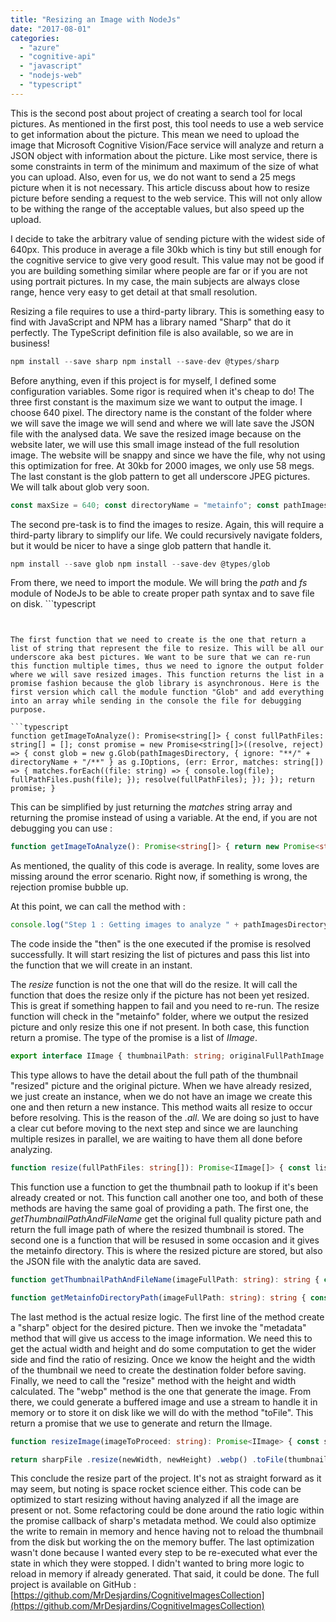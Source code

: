 ```yaml
---
title: "Resizing an Image with NodeJs"
date: "2017-08-01"
categories: 
  - "azure"
  - "cognitive-api"
  - "javascript"
  - "nodejs-web"
  - "typescript"
---
```


This is the second post about project of creating a search tool for local pictures. As mentioned in the first post, this tool needs to use a web service to get information about the picture. This mean we need to upload the image that Microsoft Cognitive Vision/Face service will analyze and return a JSON object with information about the picture. Like most service, there is some constraints in term of the minimum and maximum of the size of what you can upload. Also, even for us, we do not want to send a 25 megs picture when it is not necessary. This article discuss about how to resize picture before sending a request to the web service. This will not only allow to be withing the range of the acceptable values, but also speed up the upload.

I decide to take the arbitrary value of sending picture with the widest side of 640px. This produce in average a file 30kb which is tiny but still enough for the cognitive service to give very good result. This value may not be good if you are building something similar where people are far or if you are not using portrait pictures. In my case, the main subjects are always close range, hence very easy to get detail at that small resolution.

Resizing a file requires to use a third-party library. This is something easy to find with JavaScript and NPM has a library named "Sharp" that do it perfectly. The TypeScript definition file is also available, so we are in business!

```typescript
npm install --save sharp npm install --save-dev @types/sharp 
``` 


Before anything, even if this project is for myself, I defined some configuration variables. Some rigor is required when it's cheap to do! The three first constant is the maximum size we want to output the image. I choose 640 pixel. The directory name is the constant of the folder where we will save the image we will send and where we will late save the JSON file with the analysed data. We save the resized image because on the website later, we will use this small image instead of the full resolution image. The website will be snappy and since we have the file, why not using this optimization for free. At 30kb for 2000 images, we only use 58 megs. The last constant is the glob pattern to get all underscore JPEG pictures. We will talk about glob very soon.

```typescript
const maxSize = 640; const directoryName = "metainfo"; const pathImagesDirectory = path.join(imagesDirectory, "**/_*.+(jpg|JPG)"); 
``` 


The second pre-task is to find the images to resize. Again, this will require a third-party library to simplify our life. We could recursively navigate folders, but it would be nicer to have a singe glob pattern that handle it.

```typescript
npm install --save glob npm install --save-dev @types/glob 
``` 


From there, we need to import the module. We will bring the _path_ and _fs_ module of NodeJs to be able to create proper path syntax and to save file on disk. ```typescript
``` 


The first function that we need to create is the one that return a list of string that represent the file to resize. This will be all our underscore aka best pictures. We want to be sure that we can re-run this function multiple times, thus we need to ignore the output folder where we will save resized images. This function returns the list in a promise fashion because the glob library is asynchronous. Here is the first version which call the module function "Glob" and add everything into an array while sending in the console the file for debugging purpose.

```typescript
function getImageToAnalyze(): Promise<string[]> { const fullPathFiles: string[] = []; const promise = new Promise<string[]>((resolve, reject) => { const glob = new g.Glob(pathImagesDirectory, { ignore: "**/" + directoryName + "/**" } as g.IOptions, (err: Error, matches: string[]) => { matches.forEach((file: string) => { console.log(file); fullPathFiles.push(file); }); resolve(fullPathFiles); }); }); return promise; } 
``` 


This can be simplified by just returning the _matches_ string array and returning the promise instead of using a variable. At the end, if you are not debugging you can use :

```typescript
function getImageToAnalyze(): Promise<string[]> { return new Promise<string[]>((resolve, reject) => { const glob = new g.Glob(pathImagesDirectory, { ignore: "**/" + directoryName + "/**" } as g.IOptions, (err: Error, matches: string[]) => { resolve(matches); }); }); } 
``` 


As mentioned, the quality of this code is average. In reality, some loves are missing around the error scenario. Right now, if something is wrong, the rejection promise bubble up.

At this point, we can call the method with :

```typescript
console.log("Step 1 : Getting images to analyze " + pathImagesDirectory); getImageToAnalyze() .then((fullPathFiles: string[]) => { console.log("Step 2 : Resize " + fullPathFiles.length + " files"); return resize(fullPathFiles); }) 
``` 
 The code inside the "then" is the one executed if the promise is resolved successfully. It will start resizing the list of pictures and pass this list into the function that we will create in an instant.

The _resize_ function is not the one that will do the resize. It will call the function that does the resize only if the picture has not been yet resized. This is great if something happen to fail and you need to re-run. The resize function will check in the "metainfo" folder, where we output the resized picture and only resize this one if not present. In both case, this function return a promise. The type of the promise is a list of _IImage_.

```typescript
export interface IImage { thumbnailPath: string; originalFullPathImage: string; } 
``` 


This type allows to have the detail about the full path of the thumbnail "resized" picture and the original picture. When we have already resized, we just create an instance, when we do not have an image we create this one and then return a new instance. This method waits all resize to occur before resolving. This is the reason of the _.all_. We are doing so just to have a clear cut before moving to the next step and since we are launching multiple resizes in parallel, we are waiting to have them all done before analyzing.

```typescript
function resize(fullPathFiles: string[]): Promise<IImage[]> { const listPromises: Array<Promise<IImage>> = []; const promise = new Promise<IImage[]>((resolve, reject) => { for (const imagePathFile of fullPathFiles) { const thumb = getThumbnailPathAndFileName(imagePathFile); if (fs.existsSync(thumb)) { listPromises.push(Promise.resolve({ thumbnailPath: thumb, originalFullPathImage: imagePathFile } as IImage)); } else { listPromises.push(resizeImage(imagePathFile)); } } Promise.all(listPromises) .then((value: IImage[]) => resolve(value)); }); return promise; } 
``` 


This function use a function to get the thumbnail path to lookup if it's been already created or not. This function call another one too, and both of these methods are having the same goal of providing a path. The first one, the _getThumbnailPathAndFileName_ get the original full quality picture path and return the full image path of where the resized thumbnail is stored. The second one is a function that will be resused in some occasion and it gives the metainfo directory. This is where the resized picture are stored, but also the JSON file with the analytic data are saved.

```typescript
function getThumbnailPathAndFileName(imageFullPath: string): string { const dir = getMetainfoDirectoryPath(imageFullPath); const imageFilename = path.parse(imageFullPath); const thumbnail = path.join(dir, imageFilename.base); return thumbnail; }

function getMetainfoDirectoryPath(imageFullPath: string): string { const onlyPath = path.dirname(imageFullPath); const imageFilename = path.parse(imageFullPath); const thumbnail = path.join(onlyPath, "/" + directoryName + "/"); return thumbnail; } 
``` 


The last method is the actual resize logic. The first line of the method create a "sharp" object for the desired picture. Then we invoke the "metadata" method that will give us access to the image information. We need this to get the actual width and height and do some computation to get the wider side and find the ratio of resizing. Once we know the height and the width of the thumbnail we need to create the destination folder before saving. Finally, we need to call the "resize" method with the height and width calculated. The "webp" method is the one that generate the image. From there, we could generate a buffered image and use a stream to handle it in memory or to store it on disk like we will do with the method "toFile". This return a promise that we use to generate and return the IImage.

```typescript
function resizeImage(imageToProceed: string): Promise<IImage> { const sharpFile = sharp(imageToProceed); return sharpFile.metadata() .then((metadata: sharp.Metadata) => { const actualWidth = metadata.width; const actualHeight = metadata.height; let ratio = 1; if (actualWidth > actualHeight) { ratio = actualWidth / maxSize; } else { ratio = actualHeight / maxSize; } const newHeight = Math.round(actualHeight / ratio); const newWidth = Math.round(actualWidth / ratio); const thumbnailPath = getThumbnailPathAndFileName(imageToProceed); // Create directory thumbnail first const dir = getMetainfoDirectoryPath(imageToProceed); if (!fs.existsSync(dir)) { fs.mkdirSync(dir); }

return sharpFile .resize(newWidth, newHeight) .webp() .toFile(thumbnailPath) .then((image: sharp.OutputInfo, ) => { return { thumbnailPath: thumbnailPath, originalFullPathImage: imageToProceed } as IImage; }); }, (reason: any) => { console.error(reason); }); } 
``` 


This conclude the resize part of the project. It's not as straight forward as it may seem, but noting is space rocket science either. This code can be optimized to start resizing without having analyzed if all the image are present or not. Some refactoring could be done around the ratio logic within the promise callback of sharp's metadata method. We could also optimize the write to remain in memory and hence having not to reload the thumbnail from the disk but working the on the memory buffer. The last optimization wasn't done because I wanted every step to be re-executed what ever the state in which they were stopped. I didn't wanted to bring more logic to reload in memory if already generated. That said, it could be done. The full project is available on GitHub : [https://github.com/MrDesjardins/CognitiveImagesCollection](https://github.com/MrDesjardins/CognitiveImagesCollection)

